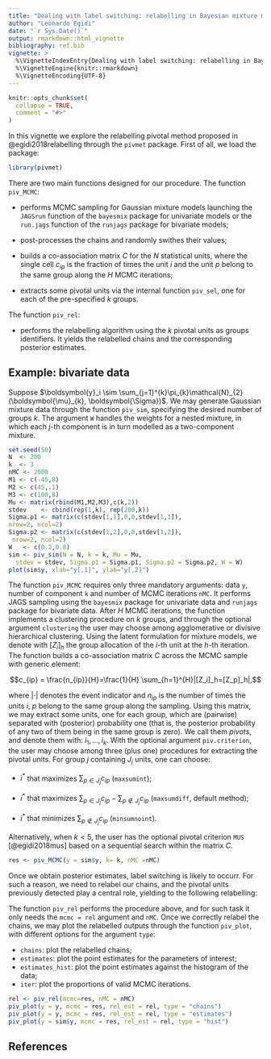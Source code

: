 ```yaml
---
title: "Dealing with label switching: relabelling in Bayesian mixture models by pivotal units"
author: "Leonardo Egidi"
date: "`r Sys.Date()`"
output: rmarkdown::html_vignette
bibliography: ref.bib
vignette: >
  %\VignetteIndexEntry{Dealing with label switching: relabelling in Bayesian mixture models by pivotal units}
  %\VignetteEngine{knitr::rmarkdown}
  %\VignetteEncoding{UTF-8}
---
```


```r
knitr::opts_chunk$set(
  collapse = TRUE,
  comment = "#>"
)
```

In this vignette we explore the relabelling pivotal method proposed in @egidi2018relabelling through the `pivmet` package. First of all, we load the package:

```r
library(pivmet)
```


There are two main functions designed for our procedure. The function `piv_MCMC`: 

  +  performs MCMC sampling for Gaussian mixture models launching the `JAGSrun` function of the `bayesmix` package for univariate models or the `run.jags` function of the `runjags` package for bivariate models;
  
  + post-processes the chains and randomly swithes their values; 
  
  + builds a co-association matrix $C$ for the $N$ statistical units, where the single cell $c_{ip}$ is the fraction of times the unit $i$ and the unit $p$ belong to the same group along the $H$ MCMC iterations;
  
  + extracts some pivotal units via the internal function `piv_sel`, one for each of the pre-specified $k$ groups.
  
  The function `piv_rel`: 
  
  + performs the relabelling algorithm using the $k$ pivotal units as groups identifiers. It yields the relabelled chains and the corresponding posterior estimates.

## Example: bivariate data

Suppose $\boldsymbol{y}_i \sim \sum_{j=1}^{k}\pi_{k}\mathcal{N}_{2}(\boldsymbol{\mu}_{k}, \boldsymbol{\Sigma})$. We may generate Gaussian mixture data through the function `piv_sim`, specifying the desired number of groups $k$. The argument `W` handles the weights for a nested mixture, in which each $j$-th component is in turn modelled as a two-component mixture.


```r
set.seed(50)
N  <- 200
k  <- 3
nMC <- 2000
M1 <- c(-45,8)
M2 <- c(45,.1)
M3 <- c(100,8)
Mu <- matrix(rbind(M1,M2,M3),c(k,2))
stdev    <- cbind(rep(1,k), rep(200,k))
Sigma.p1 <- matrix(c(stdev[1,1],0,0,stdev[1,1]),
nrow=2, ncol=2)
Sigma.p2 <- matrix(c(stdev[1,2],0,0,stdev[1,2]),
 nrow=2, ncol=2)
W   <- c(0.2,0.8)
sim <- piv_sim(N = N, k = k, Mu = Mu,
  stdev = stdev, Sigma.p1 = Sigma.p1, Sigma.p2 = Sigma.p2, W = W)
plot(sim$y, xlab="y[,1]", ylab="y[,2]")
```

The function ```piv_MCMC``` requires only three mandatory arguments: data ```y```, number of component ```k``` and number of MCMC iterations ```nMC```. It performs JAGS sampling using the ```bayesmix``` package for univariate data and ```runjags``` package for bivariate data. After $H$ MCMC iterations, the function implements a clustering procedure on $k$ groups, and through the optional argument `clustering` the user may choose among agglomerative or divisive hierarchical clustering. Using the latent formulation for mixture models, we denote with $[Z_i]_h$ the group allocation of the $i$-th unit at the $h$-th iteration. The function builds a co-association matrix $C$ across the MCMC sample with generic element:

$$c_{ip} = \frac{n_{ip}}{H}=\frac{1}{H} \sum_{h=1}^{H}|[Z_i]_h=[Z_p]_h|,$$

where $|\cdot|$ denotes the event indicator and $n_{ip}$ is the number of times the units $i, \ p$ belong to the same group along the sampling. Using this matrix, we may extract some units, one for each group, which
are (pairwise) separated with (posterior) probability one (that
is, the posterior probability of any two of them being in the
same group is zero). We call them *pivots*, and denote them with: $i_1,\ldots,i_k$. With the optional argument `piv.criterion`, the user may choose among three (plus one) procedures for extracting the pivotal units. For group $j$ containing $J_j$ units, one can choose:

-  $i^{*}$ that maximizes $\sum_{p \in J_j}c_{ip}$ (`maxsumint`);

- $i^{*}$ that maximizes $\sum_{p \in J_j}c_{ip}- \sum_{p \not\in J_j}c_{ip}$ (`maxsumdiff`, default method);

- $i^{*}$ that minimizes $\sum_{p \not\in J_j}c_{ip}$ (`minsumnoint`).

Alternatively, when $k <5$, the user has the optional pivotal criterion `MUS` [@egidi2018mus] based on a sequential search within the matrix $C$.



```r
res <- piv_MCMC(y = sim$y, k= k, nMC =nMC)
```

Once we obtain posterior estimates, label switching is likely to occurr. For such a reason, we need to relabel our chains, and the pivotal units previously detected play a central role, yielding to the following relabelling:

\begin{align*} 
[\mu_{j}]_h=&[\mu_{Z_{i_{j}}}]_h \\
[Z_{i}]_h =j & \mbox{ for } i : [Z_i]_h=[Z_{i_{j}}]_h.\\
\end{align*}

The function `piv_rel` performs the procedure above, and for such task it only needs the `mcmc = rel` argument and `nMC`. Once we correctly relabel the chains, we may plot the relabelled outputs through the function `piv_plot`, with different options for the argument `type`:

- `chains`: plot the relabelled chains;
- `estimates`: plot the point estimates for the parameters of interest;
- `estimates_hist`: plot the point estimates against the histogram of the data;
- `iter`: plot the proportions of valid MCMC iterations.


```r
rel <- piv_rel(mcmc=res, nMC = nMC)
piv_plot(y = y, mcmc = res, rel_est = rel, type = "chains")
piv_plot(y = y, mcmc = res, rel_est = rel, type = "estimates")
piv_plot(y = sim$y, mcmc = res, rel_est = rel, type = "hist")
```


## References

